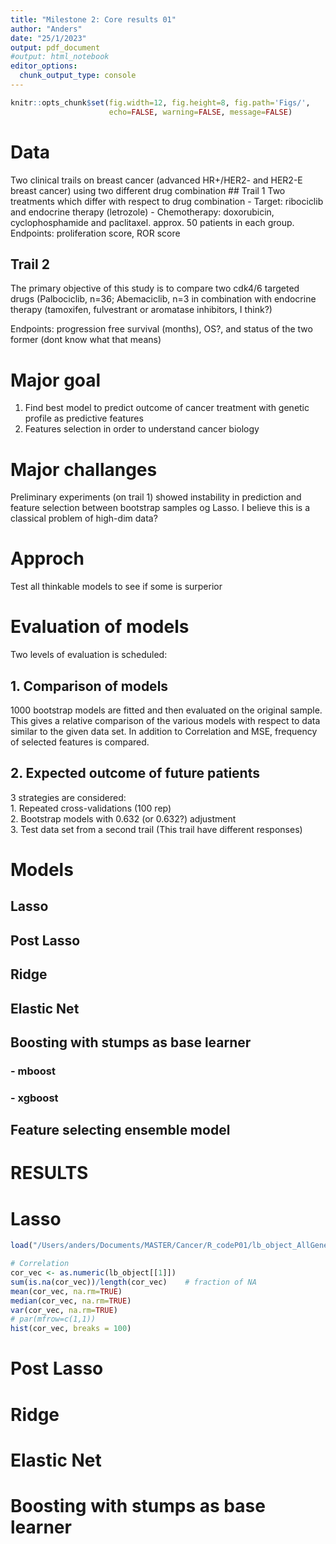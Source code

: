 ```yaml
---
title: "Milestone 2: Core results 01"
author: "Anders"
date: "25/1/2023"
output: pdf_document
#output: html_notebook
editor_options: 
  chunk_output_type: console
---
```


<!-- ```{r echo=FALSE}  -->
<!-- knitr::opts_chunk$set(echo=FALSE)  -->
<!-- ``` -->

```r
knitr::opts_chunk$set(fig.width=12, fig.height=8, fig.path='Figs/',
                      echo=FALSE, warning=FALSE, message=FALSE)
```
# Data
Two clinical trails on breast cancer (advanced HR+/HER2- and HER2-E breast cancer) using two different drug combination
## Trail 1
Two treatments which differ with respect to drug combination 
- Target: ribociclib and endocrine therapy (letrozole)
- Chemotherapy: doxorubicin, cyclophosphamide and paclitaxel. 
approx. 50 patients in each group.
Endpoints: proliferation score, ROR score

## Trail 2
The primary objective of this study is to compare two cdk4/6 targeted drugs (Palbociclib, n=36; Abemaciclib, n=3 in combination with endocrine therapy (tamoxifen, fulvestrant or aromatase inhibitors,  I think?) 

Endpoints: progression free survival (months), OS?, and status of the two former (dont know what that means)

# Major goal
1. Find best model to predict outcome of cancer treatment with genetic profile as predictive features
2. Features selection in order to understand cancer biology

# Major challanges
Preliminary experiments (on trail 1) showed instability in prediction and feature selection between bootstrap samples og Lasso. I believe this is a classical problem of high-dim data?

# Approch
Test all thinkable models to see if some is surperior

# Evaluation of models
Two levels of evaluation is scheduled:

## 1. Comparison of models
1000 bootstrap models are fitted and then evaluated on the original sample. This gives a relative comparison of the various models with respect to data similar to the given data set. In addition to Correlation and MSE, frequency of selected features is compared.

## 2. Expected outcome of future patients
3 strategies are considered:  
1. Repeated cross-validations (100 rep) \
2. Bootstrap models with 0.632 (or 0.632?) adjustment \
3. Test data set from a second trail (This trail have different responses) \

# Models
## Lasso
## Post Lasso
## Ridge
## Elastic Net
## Boosting with stumps as base learner
### - mboost
### - xgboost
## Feature selecting ensemble model


# RESULTS

# Lasso
```r
load("/Users/anders/Documents/MASTER/Cancer/R_codeP01/lb_object_AllGenes01.RData")

# Correlation
cor_vec <- as.numeric(lb_object[[1]])
sum(is.na(cor_vec))/length(cor_vec)    # fraction of NA
mean(cor_vec, na.rm=TRUE)
median(cor_vec, na.rm=TRUE)
var(cor_vec, na.rm=TRUE)
# par(mfrow=c(1,1))
hist(cor_vec, breaks = 100)

```







# Post Lasso
# Ridge
# Elastic Net
# Boosting with stumps as base learner




